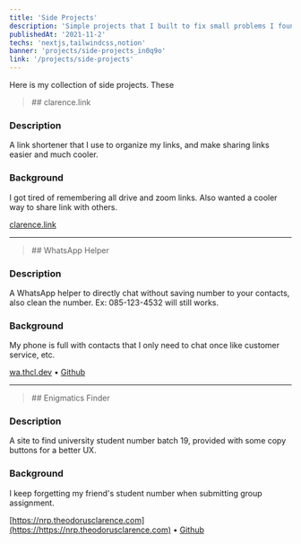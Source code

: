 ```yaml
---
title: 'Side Projects'
description: 'Simple projects that I built to fix small problems I found everyday.'
publishedAt: '2021-11-2'
techs: 'nextjs,tailwindcss,notion'
banner: 'projects/side-projects_in0q9o'
link: '/projects/side-projects'
---
```


Here is my collection of side projects. These

<blockquote className='with-icons'>
  ## clarence.link
  <TechIcons techs={['nextjs', 'notion']} />
</blockquote>

<CloudinaryImg
  className='overflow-hidden rounded-sm shadow-md dark:shadow-none'
  publicId='theodorusclarence/projects/side-projects/clarence-link_z4lham'
  alt='Clarence.link'
  width={1440}
  height={792}
/>

### Description

A link shortener that I use to organize my links, and make sharing links easier and much cooler.

### Background

I got tired of remembering all drive and zoom links. Also wanted a cooler way to share link with others.

[clarence.link](https://clarence.link)

---

<blockquote className='with-icons'>
  ## WhatsApp Helper
  <TechIcons techs={['nextjs']} />
</blockquote>

<CloudinaryImg
  className='overflow-hidden rounded-sm shadow-md dark:shadow-none'
  publicId='theodorusclarence/projects/side-projects/whatsapp-helper_uqrys3'
  alt='Whatsapp Helper'
  width={1440}
  height={792}
/>

### Description

A WhatsApp helper to directly chat without saving number to your contacts, also clean the number. Ex: 085-123-4532 will still works.

### Background

My phone is full with contacts that I only need to chat once like customer service, etc.

[wa.thcl.dev](https://wa.thcl.dev) • [Github](https://github.com/theodorusclarence/wa-helper)

---

<blockquote className='with-icons'>
  ## Enigmatics Finder
  <TechIcons techs={['nextjs']} />
</blockquote>

<CloudinaryImg
  className='overflow-hidden rounded-sm shadow-md dark:shadow-none'
  publicId='theodorusclarence/projects/side-projects/whatsapp-helper_uqrys3'
  alt='Whatsapp Helper'
  width={1440}
  height={792}
/>

### Description

A site to find university student number batch 19, provided with some copy buttons for a better UX.

### Background

I keep forgetting my friend's student number when submitting group assignment.

[https://nrp.theodorusclarence.com](https://https://nrp.theodorusclarence.com) • [Github](https://github.com/theodorusclarence/nrp-finder-informatics19)
